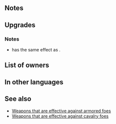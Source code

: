 {{SkillPage Tabs}}{{Weapon Infobox
|tagid=SID_ロムファイア
|weaponType=Lance
|might=16
|range=1
|effectiveness=armored,cavalry
|effect=Effective against armored and cavalry foes.
|cost=400
|exclusive=1
|userVersion1=Weapon
|userVersion2=Upgrade Gleam
|statModifiers=0,16,0,0,0
|required=-
|refinePaths=default
|refineSP=400
|refineMedals=500
|refineDews=200
|effectSkill1=If unit's Spd > foe's Spd, grants Special cooldown charge +1 per unit's attack. (Only highest value applied. Does not stack.)
|iconSkill1=Flashing Blade W.png
|tagidExtraSkill1=柔
|properties=
}}
==Notes==
{{Effective damage bonus|armored,cavalry}}

==Upgrades==
{{Weapon Upgrade List}}
===Notes===
* {{St|Rhomphaia|refine=Skill1}} has the same effect as {{St|Flashing Blade 3}}.
{{CooldownChargePlus|perAttack=unit}}

==List of owners==
{{Skill Hero List}}
==In other languages==
{{OtherLanguages
|japanese=ロムファイア
|german=Romphaea
|spanishEU=Rhomphaia
|spanishLA=Rhomphaia
|french=Rhomphaïa
|italian=Romfaia
|chineseTW=羅姆菲亞
|portuguese=Rhomphaia
}}
==See also==
{{See also skills|cond=Description LIKE '%If unit_s ___ > foe_s ___, grants Special cooldown charge +1 per unit_s attack%' OR WeaponEffectiveness='armored,cavalry'}}
* [[Weapons that are effective against armored foes]]
* [[Weapons that are effective against cavalry foes]]
{{Weapons Navbox}}